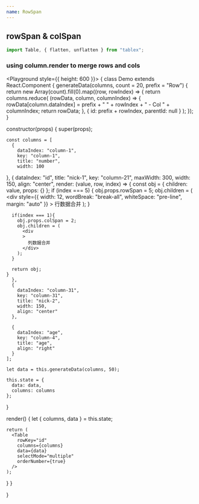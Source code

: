 ```yaml
---
name: RowSpan
---
```



## rowSpan & colSpan

```javascript
import Table, { flatten, unflatten } from "tablex";
```

### using column.render to merge rows and cols


<Playground style={{ height: 600 }}>
 {
  class Demo extends React.Component {
  generateData(columns, count = 20, prefix = "Row") {
    return new Array(count).fill(0).map((row, rowIndex) => {
      return columns.reduce(
        (rowData, column, columnIndex) => {
          rowData[column.dataIndex] =
            prefix + " " + rowIndex + " - Col " + columnIndex;
          return rowData;
        },
        {
          id: prefix + rowIndex,
          parentId: null
        }
      );
    });
  }

  constructor(props) {
    super(props);

    const columns = [
      {
        dataIndex: "column-1",
        key: "column-1",
        title: "number",
        width: 100
        
},      {
        dataIndex: "id",
        title: "nick-1",
        key: "column-21",
        maxWidth: 300,
        width: 150,
        align: "center",
         render: (value, row, index) => {
      const obj = {
        children: value,
        props: {}
      };
      if (index === 5) {
        obj.props.rowSpan = 5;
        obj.children = (
          <div
            style={{
              width: 12,
              wordBreak: "break-all",
              whiteSpace: "pre-line",
              margin: "auto"
            }}
          >
            行数据合并
          </div>
        );
      }

      if(index === 1){
        obj.props.colSpan = 2;
        obj.children = (
          <div
          >
            列数据合并
          </div>
        );
      }

      return obj;
    }
      },
      {
        dataIndex: "column-31",
        key: "column-31",
        title: "nick-2",
        width: 150,
        align: "center"
      },

      {
        dataIndex: "age",
        key: "column-4",
        title: "age",
        align: "right"
      }
    ];
 
    let data = this.generateData(columns, 50); 

    this.state = {
      data: data,
      columns: columns 
    };
  }

  render() {
    let { columns, data } = this.state;

    return (
      <Table
        rowKey="id"
        columns={columns}
        data={data}
        selectMode="multiple"
        orderNumber={true}
      />
    );
  }
}

}

</Playground>
